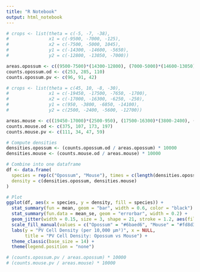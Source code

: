 ```yaml
---
title: "R Notebook"
output: html_notebook
---
```



```r

# crops <- list(theta = c(-5, -7, -38), 
#               x1 = c(-9500, -7000, -125), 
#               x2 = c(-7500, -5000, 1045), 
#               y1 = c(-14300, -14600, -5650), 
#               y2 = c(-12800, -13050, -7000))

areas.opossum <- c((9500-7500)*(14300-12800), (7000-5000)*(14600-13050), (1045+125)*(7000-5650))
counts.opossum.od <- c(253, 285, 110)
counts.opossum.pv <- c(96, 91, 42)

# crops <- list(theta = c(45, 10, -8, -30), 
#               x1 = c(-19450, -17500, -7650, -1700), 
#               x2 = c(-17000, -16300, -6250, -250), 
#               y1 = c(950, -3800, -6850, -14100), 
#               y2 = c(2500, -2400, -5600, -12700))

areas.mouse <- c((19450-17000)*(2500-950), (17500-16300)*(3800-2400), (7650-6250)*(6850-5600), (1700-250)*(14100-12700))
counts.mouse.od <- c(375, 107, 173, 197)
counts.mouse.pv <- c(111, 34, 47, 59)

# Compute densities
densities.opossum <- (counts.opossum.od / areas.opossum) * 10000
densities.mouse <- (counts.mouse.od / areas.mouse) * 10000

# Combine into one dataframe
df <- data.frame(
  species = rep(c("Opossum", "Mouse"), times = c(length(densities.opossum), length(densities.mouse))),
  density = c(densities.opossum, densities.mouse)
)

# Plot
ggplot(df, aes(x = species, y = density, fill = species)) +
  stat_summary(fun = mean, geom = "bar", width = 0.6, color = "black") +
  stat_summary(fun.data = mean_se, geom = "errorbar", width = 0.2) +
  geom_jitter(width = 0.15, size = 3, shape = 21, stroke = 1.2, aes(fill = species)) +
  scale_fill_manual(values = c("Opossum" = "#6baed6", "Mouse" = "#fd8d3c")) +
  labs(y = "PV Cell Density (per 10,000 µm²)", x = NULL,
       title = "PV Cell Density: Opossum vs Mouse") +
  theme_classic(base_size = 14) +
  theme(legend.position = "none")

# (counts.opossum.pv / areas.opossum) * 10000
# (counts.mouse.pv / areas.mouse) * 10000

```


